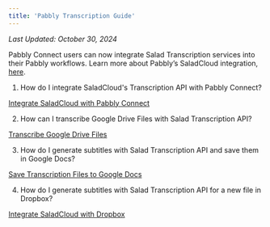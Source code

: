 ```yaml
---
title: 'Pabbly Transcription Guide'
---
```


*Last Updated: October 30, 2024*


Pabbly Connect users can now integrate Salad Transcription services into their Pabbly workflows. Learn more about
Pabbly’s SaladCloud integration, [here](https://www.pabbly.com/connect/integrations/salad-transcription-api/).

1. How do I integrate SaladCloud's Transcription API with Pabbly Connect?

[Integrate SaladCloud with Pabbly Connect](https://www.youtube.com/watch?v=J_mGtXCJLmc)

2. How can I transcribe Google Drive Files with Salad Transcription API?

[Transcribe Google Drive Files](https://www.youtube.com/watch?v=2UK2ZH8SvRI)

3. How do I generate subtitles with Salad Transcription API and save them in Google Docs?

[Save Transcription Files to Google Docs](https://www.youtube.com/watch?v=KqhY6LZVrB4)

4. How do I generate subtitles with Salad Transcription API for a new file in Dropbox?

[Integrate SaladCloud with Dropbox](https://www.youtube.com/watch?v=6B1AebSTi5o)
